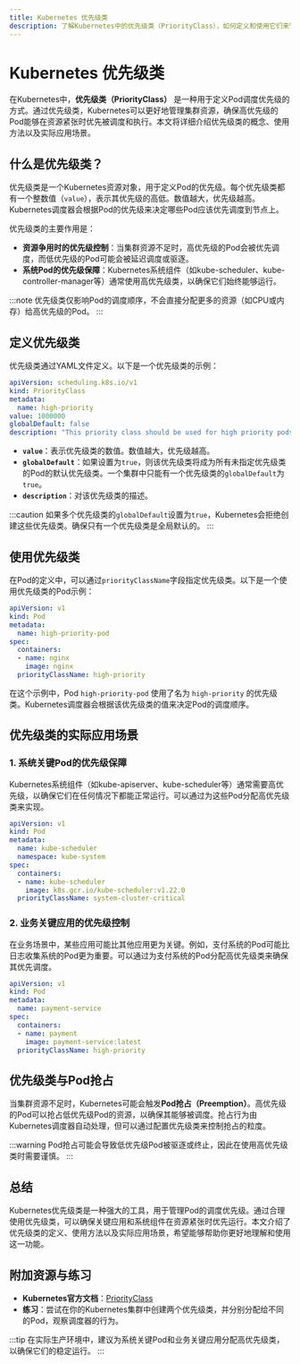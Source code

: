 ```yaml
---
title: Kubernetes 优先级类
description: 了解Kubernetes中的优先级类（PriorityClass），如何定义和使用它们来管理Pod的调度优先级。
---
```


# Kubernetes 优先级类

在Kubernetes中，**优先级类（PriorityClass）** 是一种用于定义Pod调度优先级的方式。通过优先级类，Kubernetes可以更好地管理集群资源，确保高优先级的Pod能够在资源紧张时优先被调度和执行。本文将详细介绍优先级类的概念、使用方法以及实际应用场景。

## 什么是优先级类？

优先级类是一个Kubernetes资源对象，用于定义Pod的优先级。每个优先级类都有一个整数值（`value`），表示其优先级的高低。数值越大，优先级越高。Kubernetes调度器会根据Pod的优先级来决定哪些Pod应该优先调度到节点上。

优先级类的主要作用是：
- **资源争用时的优先级控制**：当集群资源不足时，高优先级的Pod会被优先调度，而低优先级的Pod可能会被延迟调度或驱逐。
- **系统Pod的优先级保障**：Kubernetes系统组件（如kube-scheduler、kube-controller-manager等）通常使用高优先级类，以确保它们始终能够运行。

:::note
优先级类仅影响Pod的调度顺序，不会直接分配更多的资源（如CPU或内存）给高优先级的Pod。
:::

## 定义优先级类

优先级类通过YAML文件定义。以下是一个优先级类的示例：

```yaml
apiVersion: scheduling.k8s.io/v1
kind: PriorityClass
metadata:
  name: high-priority
value: 1000000
globalDefault: false
description: "This priority class should be used for high priority pods."
```

- **`value`**：表示优先级类的数值。数值越大，优先级越高。
- **`globalDefault`**：如果设置为`true`，则该优先级类将成为所有未指定优先级类的Pod的默认优先级类。一个集群中只能有一个优先级类的`globalDefault`为`true`。
- **`description`**：对该优先级类的描述。

:::caution
如果多个优先级类的`globalDefault`设置为`true`，Kubernetes会拒绝创建这些优先级类。确保只有一个优先级类是全局默认的。
:::

## 使用优先级类

在Pod的定义中，可以通过`priorityClassName`字段指定优先级类。以下是一个使用优先级类的Pod示例：

```yaml
apiVersion: v1
kind: Pod
metadata:
  name: high-priority-pod
spec:
  containers:
  - name: nginx
    image: nginx
  priorityClassName: high-priority
```

在这个示例中，Pod `high-priority-pod` 使用了名为 `high-priority` 的优先级类。Kubernetes调度器会根据该优先级类的值来决定Pod的调度顺序。

## 优先级类的实际应用场景

### 1. 系统关键Pod的优先级保障

Kubernetes系统组件（如kube-apiserver、kube-scheduler等）通常需要高优先级，以确保它们在任何情况下都能正常运行。可以通过为这些Pod分配高优先级类来实现。

```yaml
apiVersion: v1
kind: Pod
metadata:
  name: kube-scheduler
  namespace: kube-system
spec:
  containers:
  - name: kube-scheduler
    image: k8s.gcr.io/kube-scheduler:v1.22.0
  priorityClassName: system-cluster-critical
```

### 2. 业务关键应用的优先级控制

在业务场景中，某些应用可能比其他应用更为关键。例如，支付系统的Pod可能比日志收集系统的Pod更为重要。可以通过为支付系统的Pod分配高优先级类来确保其优先调度。

```yaml
apiVersion: v1
kind: Pod
metadata:
  name: payment-service
spec:
  containers:
  - name: payment
    image: payment-service:latest
  priorityClassName: high-priority
```

## 优先级类与Pod抢占

当集群资源不足时，Kubernetes可能会触发**Pod抢占（Preemption）**。高优先级的Pod可以抢占低优先级Pod的资源，以确保其能够被调度。抢占行为由Kubernetes调度器自动处理，但可以通过配置优先级类来控制抢占的粒度。

:::warning
Pod抢占可能会导致低优先级Pod被驱逐或终止，因此在使用高优先级类时需要谨慎。
:::

## 总结

Kubernetes优先级类是一种强大的工具，用于管理Pod的调度优先级。通过合理使用优先级类，可以确保关键应用和系统组件在资源紧张时优先运行。本文介绍了优先级类的定义、使用方法以及实际应用场景，希望能够帮助你更好地理解和使用这一功能。

## 附加资源与练习

- **Kubernetes官方文档**：[PriorityClass](https://kubernetes.io/docs/concepts/scheduling-eviction/pod-priority-preemption/)
- **练习**：尝试在你的Kubernetes集群中创建两个优先级类，并分别分配给不同的Pod，观察调度器的行为。

:::tip
在实际生产环境中，建议为系统关键Pod和业务关键应用分配高优先级类，以确保它们的稳定运行。
:::